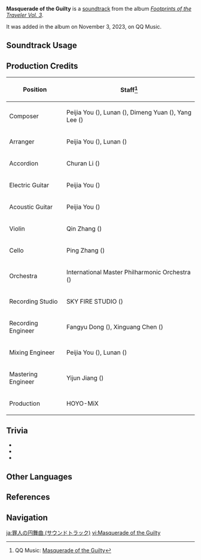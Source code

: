 {{About|the soundtrack|the Archon Quest|Masquerade of the Guilty}}
{{Soundtrack Infobox
|title          = Masquerade of the Guilty
|image          = Footprints of the Traveler Vol. 3.png
|album          = Footprints of the Traveler Vol. 3
|album2         = Footprints of the Traveler (CN)
|releaseDate    = 2023-11-03 20:30:00 GMT+8
|disc           =
|number         = 03
|number2        = 27
|featured       =
|featured2      =
|featured3      =
|featured_disc  =
|featured_disc2 =
|featured_disc3 =
|youtube_id     = axRebByN3QU
|spotify_id     = 1aih0ZGQKbJKYQaPy4sUJn
|previous       = To the Stars Shining in the Depths (Soundtrack)
|next           = Roses and Muskets (Soundtrack)
}}
'''Masquerade of the Guilty''' is a [[soundtrack]] from the album ''[[Footprints of the Traveler Vol. 3]]''.

It was added in the album on November 3, 2023, on QQ Music.

==Soundtrack Usage==
{{Soundtrack Usage
|mediaoriginal = Version Trailer;;4.2
}}

==Production Credits==
{| class="wikitable"
! Position
! Staff<ref>QQ Music: [https://y.qq.com/n/ryqq/songDetail/00093wEW2gNAwb {{zh|罪人舞步旋}} Masquerade of the Guilty]</ref>
|-
! Composer
| Peijia You ({{zh|尤裴佳}}), Lunan ({{zh|路南}}), Dimeng Yuan ({{zh|苑迪萌}}), Yang Lee ({{zh|李洋}})
|-
! Arranger
| Peijia You ({{zh|尤裴佳}}), Lunan ({{zh|路南}})
|-
! Accordion
| Churan Li ({{zh|李楚然}})
|-
! Electric Guitar
| Peijia You ({{zh|尤裴佳}})
|-
! Acoustic Guitar
| Peijia You ({{zh|尤裴佳}})
|-
! Violin
| Qin Zhang ({{zh|张琴}})
|-
! Cello
| Ping Zhang ({{zh|张平}})
|-
! Orchestra
| International Master Philharmonic Orchestra ({{zh|国际首席爱乐乐团}})
|-
! Recording Studio
| SKY FIRE STUDIO ({{zh|九紫天诚录音棚}})
|-
! Recording Engineer
| Fangyu Dong ({{zh|董方昱}}), Xinguang Chen ({{zh|陈鑫光}})
|-
! Mixing Engineer
| Peijia You ({{zh|尤裴佳}}), Lunan ({{zh|路南}})
|-
! Mastering Engineer
| Yijun Jiang ({{zh|姜以君}})
|-
! Production
| HOYO-MiX
|}

==Trivia==
* {{Transclude|Se mettre sur son trente-et-un !|FurinaLeitmotif|section=1}}
* {{Transclude|Veritas Numquam Perit|CharlotteLeitmotif|section=1}}
* {{Transclude|The Final Feast|FontaineProphecyLeitmotif|section=1}}

==Other Languages==
{{Other Languages|Transclude=Masquerade of the Guilty}}

==References==
{{Reflist}}

==Navigation==
{{Soundtrack Navbox|Footprints of the Traveler}}

[[ja:罪人の円舞曲 (サウンドトラック)]]
[[vi:Masquerade of the Guilty]]